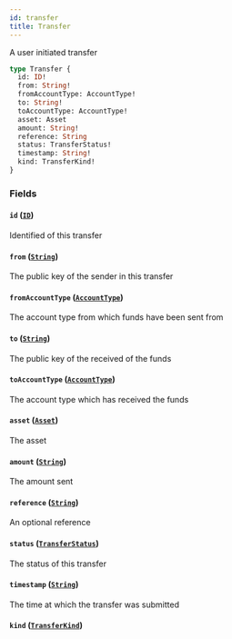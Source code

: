 ```yaml
---
id: transfer
title: Transfer
---
```



A user initiated transfer

```graphql
type Transfer {
  id: ID!
  from: String!
  fromAccountType: AccountType!
  to: String!
  toAccountType: AccountType!
  asset: Asset
  amount: String!
  reference: String
  status: TransferStatus!
  timestamp: String!
  kind: TransferKind!
}
```


### Fields

#### `id` ([`ID`](/docs/v0.47/graphql/scalars/id))

Identified of this transfer


#### `from` ([`String`](/docs/v0.47/graphql/scalars/string))

The public key of the sender in this transfer


#### `fromAccountType` ([`AccountType`](/docs/v0.47/graphql/enums/account-type))

The account type from which funds have been sent from


#### `to` ([`String`](/docs/v0.47/graphql/scalars/string))

The public key of the received of the funds


#### `toAccountType` ([`AccountType`](/docs/v0.47/graphql/enums/account-type))

The account type which has received the funds


#### `asset` ([`Asset`](/docs/v0.47/graphql/objects/asset))

The asset


#### `amount` ([`String`](/docs/v0.47/graphql/scalars/string))

The amount sent


#### `reference` ([`String`](/docs/v0.47/graphql/scalars/string))

An optional reference


#### `status` ([`TransferStatus`](/docs/v0.47/graphql/enums/transfer-status))

The status of this transfer


#### `timestamp` ([`String`](/docs/v0.47/graphql/scalars/string))

The time at which the transfer was submitted


#### `kind` ([`TransferKind`](/docs/v0.47/graphql/unions/transfer-kind))






